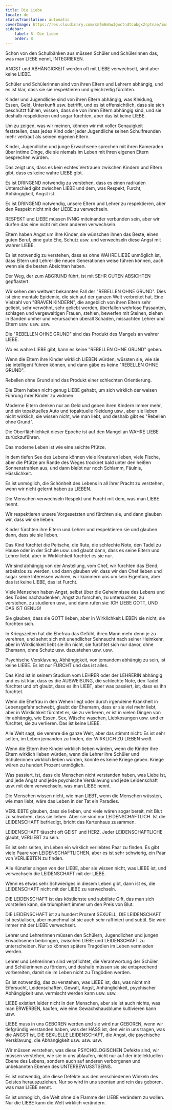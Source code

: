 ```yaml
---
title: Die Liebe
locale: de
statusTranslation: automatic
coverImage: https://res.cloudinary.com/xmfm6mhw3gwctndtcubgx2rptnae/image/upload/v1740337243/small_cover_educacion_fundamental_a051170f1c.webp
sidebar:
    label: 8. Die Liebe
    order: 8
---
```

Schon von den Schulbänken aus müssen Schüler und Schülerinnen das, was man LIEBE nennt, INTEGRIEREN.

ANGST und ABHÄNGIGKEIT werden oft mit LIEBE verwechselt, sind aber keine LIEBE.

Schüler und Schülerinnen sind von ihren Eltern und Lehrern abhängig, und es ist klar, dass sie sie respektieren und gleichzeitig fürchten.

Kinder und Jugendliche sind von ihren Eltern abhängig, was Kleidung, Essen, Geld, Unterkunft usw. betrifft, und es ist offensichtlich, dass sie sich beschützt fühlen, wissen, dass sie von ihren Eltern abhängig sind, und sie deshalb respektieren und sogar fürchten, aber das ist keine LIEBE.

Um zu zeigen, was wir meinen, können wir mit voller Genauigkeit feststellen, dass jedes Kind oder jeder Jugendliche seinen Schulfreunden mehr vertraut als seinen eigenen Eltern.

Kinder, Jugendliche und junge Erwachsene sprechen mit ihren Kameraden über intime Dinge, die sie niemals im Leben mit ihren eigenen Eltern besprechen würden.

Das zeigt uns, dass es kein echtes Vertrauen zwischen Kindern und Eltern gibt, dass es keine wahre LIEBE gibt.

Es ist DRINGEND notwendig zu verstehen, dass es einen radikalen Unterschied gibt zwischen LIEBE und dem, was Respekt, Furcht, Abhängigkeit, Angst ist.

Es ist DRINGEND notwendig, unsere Eltern und Lehrer zu respektieren, aber den Respekt nicht mit der LIEBE zu verwechseln.

RESPEKT und LIEBE müssen INNIG miteinander verbunden sein, aber wir dürfen das eine nicht mit dem anderen verwechseln.

Eltern haben Angst um ihre Kinder, sie wünschen ihnen das Beste, einen guten Beruf, eine gute Ehe, Schutz usw. und verwechseln diese Angst mit wahrer LIEBE.

Es ist notwendig zu verstehen, dass es ohne WAHRE LIEBE unmöglich ist, dass Eltern und Lehrer die neuen Generationen weise führen können, auch wenn sie die besten Absichten haben.

Der Weg, der zum ABGRUND führt, ist mit SEHR GUTEN ABSICHTEN gepflastert.

Wir sehen den weltweit bekannten Fall der "REBELLEN OHNE GRUND". Dies ist eine mentale Epidemie, die sich auf der ganzen Welt verbreitet hat. Eine Vielzahl von "BRAVEN KINDERN", die angeblich von ihren Eltern sehr geliebt, sehr verwöhnt, sehr geliebt werden, überfallen wehrlose Passanten, schlagen und vergewaltigen Frauen, stehlen, bewerfen mit Steinen, ziehen in Banden umher und verursachen überall Schaden, missachten Lehrer und Eltern usw. usw. usw.

Die "REBELLEN OHNE GRUND" sind das Produkt des Mangels an wahrer LIEBE.

Wo es wahre LIEBE gibt, kann es keine "REBELLEN OHNE GRUND" geben.

Wenn die Eltern ihre Kinder wirklich LIEBEN würden, wüssten sie, wie sie sie intelligent führen können, und dann gäbe es keine "REBELLEN OHNE GRUND".

Rebellen ohne Grund sind das Produkt einer schlechten Orientierung.

Die Eltern haben nicht genug LIEBE gehabt, um sich wirklich der weisen Führung ihrer Kinder zu widmen.

Moderne Eltern denken nur an Geld und geben ihren Kindern immer mehr, und ein topaktuelles Auto und topaktuelle Kleidung usw., aber sie lieben nicht wirklich, sie wissen nicht, wie man liebt, und deshalb gibt es "Rebellen ohne Grund".

Die Oberflächlichkeit dieser Epoche ist auf den Mangel an WAHRE LIEBE zurückzuführen.

Das moderne Leben ist wie eine seichte Pfütze.

In dem tiefen See des Lebens können viele Kreaturen leben, viele Fische, aber die Pfütze am Rande des Weges trocknet bald unter den heißen Sonnenstrahlen aus, und dann bleibt nur noch Schlamm, Fäulnis, Hässlichkeit.

Es ist unmöglich, die Schönheit des Lebens in all ihrer Pracht zu verstehen, wenn wir nicht gelernt haben zu LIEBEN.

Die Menschen verwechseln Respekt und Furcht mit dem, was man LIEBE nennt.

Wir respektieren unsere Vorgesetzten und fürchten sie, und dann glauben wir, dass wir sie lieben.

Kinder fürchten ihre Eltern und Lehrer und respektieren sie und glauben dann, dass sie sie lieben.

Das Kind fürchtet die Peitsche, die Rute, die schlechte Note, den Tadel zu Hause oder in der Schule usw. und glaubt dann, dass es seine Eltern und Lehrer liebt, aber in Wirklichkeit fürchtet es sie nur.

Wir sind abhängig von der Anstellung, vom Chef, wir fürchten das Elend, arbeitslos zu werden, und dann glauben wir, dass wir den Chef lieben und sogar seine Interessen wahren, wir kümmern uns um sein Eigentum, aber das ist keine LIEBE, das ist Furcht.

Viele Menschen haben Angst, selbst über die Geheimnisse des Lebens und des Todes nachzudenken, Angst zu forschen, zu untersuchen, zu verstehen, zu studieren usw., und dann rufen sie: ICH LIEBE GOTT, UND DAS IST GENUG!

Sie glauben, dass sie GOTT lieben, aber in Wirklichkeit LIEBEN sie nicht, sie fürchten sich.

In Kriegszeiten hat die Ehefrau das Gefühl, ihren Mann mehr denn je zu verehren, und sehnt sich mit unendlicher Sehnsucht nach seiner Heimkehr, aber in Wirklichkeit liebt sie ihn nicht, sie fürchtet sich nur davor, ohne Ehemann, ohne Schutz usw. dazustehen usw. usw.

Psychische Versklavung, Abhängigkeit, von jemandem abhängig zu sein, ist keine LIEBE. Es ist nur FURCHT und das ist alles.

Das Kind ist in seinem Studium vom LEHRER oder der LEHRERIN abhängig und es ist klar, dass es die AUSWEISUNG, die schlechte Note, den Tadel fürchtet und oft glaubt, dass es ihn LIEBT, aber was passiert, ist, dass es ihn fürchtet.

Wenn die Ehefrau in den Wehen liegt oder durch irgendeine Krankheit in Lebensgefahr schwebt, glaubt der Ehemann, dass er sie viel mehr liebt, aber in Wirklichkeit fürchtet er, sie zu verlieren, er ist in vielen Dingen von ihr abhängig, wie Essen, Sex, Wäsche waschen, Liebkosungen usw. und er fürchtet, sie zu verlieren. Das ist keine LIEBE.

Alle Welt sagt, sie verehre die ganze Welt, aber das stimmt nicht: Es ist sehr selten, im Leben jemanden zu finden, der WIRKLICH ZU LIEBEN weiß.

Wenn die Eltern ihre Kinder wirklich lieben würden, wenn die Kinder ihre Eltern wirklich lieben würden, wenn die Lehrer ihre Schüler und Schülerinnen wirklich lieben würden, könnte es keine Kriege geben. Kriege wären zu hundert Prozent unmöglich.

Was passiert, ist, dass die Menschen nicht verstanden haben, was Liebe ist, und jede Angst und jede psychische Versklavung und jede Leidenschaft usw. mit dem verwechseln, was man LIEBE nennt.

Die Menschen wissen nicht, wie man LIEBT, wenn die Menschen wüssten, wie man liebt, wäre das Leben in der Tat ein Paradies.

VERLIEBTE glauben, dass sie lieben, und viele wären sogar bereit, mit Blut zu schwören, dass sie lieben. Aber sie sind nur LEIDENSCHAFTLICH. Ist die LEIDENSCHAFT befriedigt, bricht das Kartenhaus zusammen.

LEIDENSCHAFT täuscht oft GEIST und HERZ. Jeder LEIDENSCHAFTLICHE glaubt, VERLIEBT zu sein.

Es ist sehr selten, im Leben ein wirklich verliebtes Paar zu finden. Es gibt viele Paare von LEIDENSCHAFTLICHEN, aber es ist sehr schwierig, ein Paar von VERLIEBTEN zu finden.

Alle Künstler singen von der LIEBE, aber sie wissen nicht, was LIEBE ist, und verwechseln die LEIDENSCHAFT mit der LIEBE.

Wenn es etwas sehr Schwieriges in diesem Leben gibt, dann ist es, die LEIDENSCHAFT nicht mit der LIEBE zu verwechseln.

DIE LEIDENSCHAFT ist das köstlichste und subtilste Gift, das man sich vorstellen kann, sie triumphiert immer um den Preis von Blut.

DIE LEIDENSCHAFT ist zu hundert Prozent SEXUELL, DIE LEIDENSCHAFT ist bestialisch, aber manchmal ist sie auch sehr raffiniert und subtil. Sie wird immer mit der LIEBE verwechselt.

Lehrer und Lehrerinnen müssen den Schülern, Jugendlichen und jungen Erwachsenen beibringen, zwischen LIEBE und LEIDENSCHAFT zu unterscheiden. Nur so können spätere Tragödien im Leben vermieden werden.

Lehrer und Lehrerinnen sind verpflichtet, die Verantwortung der Schüler und Schülerinnen zu fördern, und deshalb müssen sie sie entsprechend vorbereiten, damit sie im Leben nicht zu Tragödien werden.

Es ist notwendig, das zu verstehen, was LIEBE ist, das, was nicht mit Eifersucht, Leidenschaften, Gewalt, Angst, Anhänglichkeit, psychischer Abhängigkeit usw. vermischt werden kann usw. usw.

LIEBE existiert leider nicht in den Menschen, aber sie ist auch nichts, was man ERWERBEN, kaufen, wie eine Gewächshausblume kultivieren kann usw.

LIEBE muss in uns GEBOREN werden und sie wird nur GEBOREN, wenn wir tiefgründig verstanden haben, was der HASS ist, den wir in uns tragen, was die ANGST ist, DIE SEXUELLE LEIDENSCHAFT, die Angst, die psychische Versklavung, die Abhängigkeit usw. usw. usw.

Wir müssen verstehen, was diese PSYCHOLOGISCHEN Defekte sind, wir müssen verstehen, wie sie in uns ablaufen, nicht nur auf der intellektuellen Ebene des Lebens, sondern auch auf anderen verborgenen und unbekannten Ebenen des UNTERBEWUSSTSEINS.

Es ist notwendig, alle diese Defekte aus den verschiedenen Winkeln des Geistes herauszuziehen. Nur so wird in uns spontan und rein das geboren, was man LIEBE nennt.

Es ist unmöglich, die Welt ohne die Flamme der LIEBE verändern zu wollen. Nur die LIEBE kann die Welt wirklich verändern.

